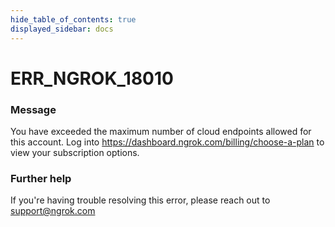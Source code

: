 ```yaml
---
hide_table_of_contents: true
displayed_sidebar: docs
---
```



# ERR_NGROK_18010

### Message

You have exceeded the maximum number of cloud endpoints allowed for this account. Log into https://dashboard.ngrok.com/billing/choose-a-plan to view your subscription options.

<ErrorDetails error="err_ngrok_18010" />

### Further help

If you're having trouble resolving this error, please reach out to [support@ngrok.com](mailto:support@ngrok.com?subject=Help%20with%20ERR_NGROK_18010)
